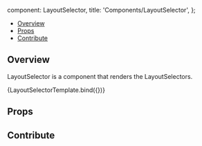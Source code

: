 

  component: LayoutSelector,
  title: 'Components/LayoutSelector',
};

<Meta
  title="Components/LayoutSelector"
  component={LayoutSelector}
/>


<Heading
  title="LayoutSelector"
  componentRelativePath="LayoutSelector/LayoutSelector.tsx"
/>

- [Overview](#overview)
- [Props](#props)
- [Contribute](#contribute)

## Overview

LayoutSelector is a component that renders the LayoutSelectors.

<Canvas>
  <Story name="Overview">{LayoutSelectorTemplate.bind({})}</Story>
</Canvas>

## Props

<ArgsTable of={LayoutSelector} />

## Contribute

<Footer componentRelativePath="LayoutSelector/__stories__/layoutSelector.stories.mdx" />
